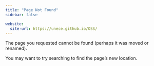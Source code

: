 ```yaml
---
title: "Page Not Found"
sidebar: false

website:
  site-url: https://unece.github.io/OSS/
---
```


The page you requested cannot be found (perhaps it was moved or renamed).

You may want to try searching to find the page's new location.